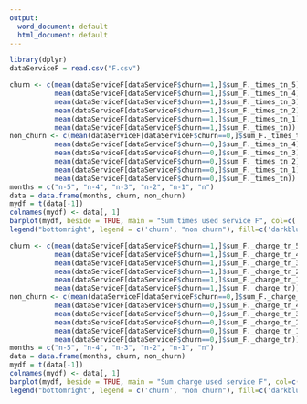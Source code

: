 ```yaml
---
output:
  word_document: default
  html_document: default
---
```

```r
library(dplyr)
dataServiceF = read.csv("F.csv")
```

```r
churn <- c(mean(dataServiceF[dataServiceF$churn==1,]$sum_F._times_tn_5),
           mean(dataServiceF[dataServiceF$churn==1,]$sum_F._times_tn_4),
           mean(dataServiceF[dataServiceF$churn==1,]$sum_F._times_tn_3),
           mean(dataServiceF[dataServiceF$churn==1,]$sum_F._times_tn_2),
           mean(dataServiceF[dataServiceF$churn==1,]$sum_F._times_tn_1),
           mean(dataServiceF[dataServiceF$churn==1,]$sum_F._times_tn))
non_churn <- c(mean(dataServiceF[dataServiceF$churn==0,]$sum_F._times_tn_5),
           mean(dataServiceF[dataServiceF$churn==0,]$sum_F._times_tn_4),
           mean(dataServiceF[dataServiceF$churn==0,]$sum_F._times_tn_3),
           mean(dataServiceF[dataServiceF$churn==0,]$sum_F._times_tn_2),
           mean(dataServiceF[dataServiceF$churn==0,]$sum_F._times_tn_1),
           mean(dataServiceF[dataServiceF$churn==0,]$sum_F._times_tn))
months = c("n-5", "n-4", "n-3", "n-2", "n-1", "n")
data = data.frame(months, churn, non_churn)
mydf = t(data[-1])
colnames(mydf) <- data[, 1]
barplot(mydf, beside = TRUE, main = "Sum times used service F", col=c('darkblue', 'red'))
legend("bottomright", legend = c('churn', "non churn"), fill=c('darkblue', 'red'))
```

```r
churn <- c(mean(dataServiceF[dataServiceF$churn==1,]$sum_F._charge_tn_5),
           mean(dataServiceF[dataServiceF$churn==1,]$sum_F._charge_tn_4),
           mean(dataServiceF[dataServiceF$churn==1,]$sum_F._charge_tn_3),
           mean(dataServiceF[dataServiceF$churn==1,]$sum_F._charge_tn_2),
           mean(dataServiceF[dataServiceF$churn==1,]$sum_F._charge_tn_1),
           mean(dataServiceF[dataServiceF$churn==1,]$sum_F._charge_tn))
non_churn <- c(mean(dataServiceF[dataServiceF$churn==0,]$sum_F._charge_tn_5),
           mean(dataServiceF[dataServiceF$churn==0,]$sum_F._charge_tn_4),
           mean(dataServiceF[dataServiceF$churn==0,]$sum_F._charge_tn_3),
           mean(dataServiceF[dataServiceF$churn==0,]$sum_F._charge_tn_2),
           mean(dataServiceF[dataServiceF$churn==0,]$sum_F._charge_tn_1),
           mean(dataServiceF[dataServiceF$churn==0,]$sum_F._charge_tn))
months = c("n-5", "n-4", "n-3", "n-2", "n-1", "n")
data = data.frame(months, churn, non_churn)
mydf = t(data[-1])
colnames(mydf) <- data[, 1]
barplot(mydf, beside = TRUE, main = "Sum charge used service F", col=c('darkblue', 'red'))
legend("bottomright", legend = c('churn', "non churn"), fill=c('darkblue', 'red'))
```



